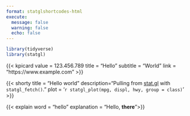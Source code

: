 ```yaml
---
format: statglshortcodes-html
execute:
  message: false
  warning: false
  echo: false
---
```


```r
library(tidyverse)
library(statgl)
```


{{< kpicard 
  value = 123.456.789
  title = "Hello"
  subtitle = "World"
  link = "https://www.example.com"
>}}


{{< shorty
  title = "Hello world"
  description="Pulling from [stat.gl](https://stat.gl) with `statgl_fetch()`."
  plot = '`r statgl_plot(mpg, displ, hwy, group = class)`'
>}}

{{< explain word = "hello" explanation = "Hello, **there**">}}